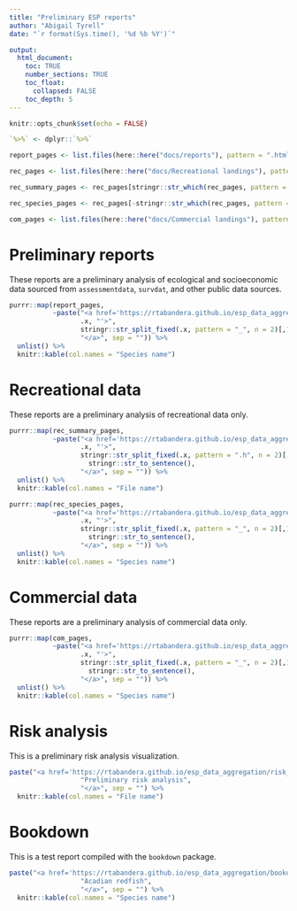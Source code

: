 ```yaml
---
title: "Preliminary ESP reports"
author: "Abigail Tyrell"
date: "`r format(Sys.time(), '%d %b %Y')`"

output: 
  html_document:
    toc: TRUE
    number_sections: TRUE
    toc_float: 
      collapsed: FALSE
    toc_depth: 5
---
```


```r
knitr::opts_chunk$set(echo = FALSE)

`%>%` <- dplyr::`%>%`

report_pages <- list.files(here::here("docs/reports"), pattern = ".html")

rec_pages <- list.files(here::here("docs/Recreational landings"), pattern = ".html")

rec_summary_pages <- rec_pages[stringr::str_which(rec_pages, pattern = "recreational")]

rec_species_pages <- rec_pages[-stringr::str_which(rec_pages, pattern = "recreational")]

com_pages <- list.files(here::here("docs/Commercial landings"), pattern = ".html")

```

# Preliminary reports
These reports are a preliminary analysis of ecological and socioeconomic data sourced from `assessmentdata`, `survdat`, and other public data sources.

```r
purrr::map(report_pages, 
           ~paste("<a href='https://rtabandera.github.io/esp_data_aggregation/reports/", 
                  .x, "'>",
                  stringr::str_split_fixed(.x, pattern = "_", n = 2)[,1], 
                  "</a>", sep = "")) %>%
  unlist() %>%
  knitr::kable(col.names = "Species name")

```

# Recreational data
These reports are a preliminary analysis of recreational data only.

```r
purrr::map(rec_summary_pages, 
           ~paste("<a href='https://rtabandera.github.io/esp_data_aggregation/Recreational landings/", 
                  .x, "'>",
                  stringr::str_split_fixed(.x, pattern = ".h", n = 2)[,1] %>% 
                    stringr::str_to_sentence(), 
                  "</a>", sep = "")) %>%
  unlist() %>%
  knitr::kable(col.names = "File name")

purrr::map(rec_species_pages, 
           ~paste("<a href='https://rtabandera.github.io/esp_data_aggregation/Recreational landings/", 
                  .x, "'>",
                  stringr::str_split_fixed(.x, pattern = "_", n = 2)[,1] %>% 
                    stringr::str_to_sentence(), 
                  "</a>", sep = "")) %>%
  unlist() %>%
  knitr::kable(col.names = "Species name")

```

# Commercial data
These reports are a preliminary analysis of commercial data only.

```r
purrr::map(com_pages, 
           ~paste("<a href='https://rtabandera.github.io/esp_data_aggregation/Commercial landings/", 
                  .x, "'>",
                  stringr::str_split_fixed(.x, pattern = "_", n = 2)[,1] %>% 
                    stringr::str_to_sentence(), 
                  "</a>", sep = "")) %>%
  unlist() %>%
  knitr::kable(col.names = "Species name")

```

# Risk analysis
This is a preliminary risk analysis visualization.

```r
paste("<a href='https://rtabandera.github.io/esp_data_aggregation/risk_ranking/plot_all_risk'>",
                  "Preliminary risk analysis", 
                  "</a>", sep = "") %>%
  knitr::kable(col.names = "File name")

```

# Bookdown
This is a test report compiled with the `bookdown` package.

```r
paste("<a href='https://rtabandera.github.io/esp_data_aggregation/bookdown/index'>", 
                  "Acadian redfish", 
                  "</a>", sep = "") %>%
  knitr::kable(col.names = "Species name")

```